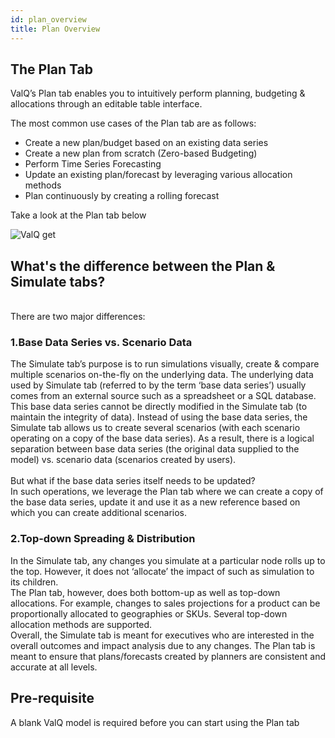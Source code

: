 ```yaml
---
id: plan_overview
title: Plan Overview
---
```


## The Plan Tab

<div style={{textAlign: 'justify'}}>
ValQ’s Plan tab enables you to intuitively perform planning, budgeting & allocations through an editable table interface.
</ div> <br />

The most common use cases of the Plan tab are as follows:
 - Create a new plan/budget based on an existing data series
 - Create a new plan from scratch (Zero-based Budgeting)
 - Perform Time Series Forecasting
 - Update an existing plan/forecast by leveraging various allocation methods
 - Plan continuously by creating a rolling forecast

Take a look at the Plan tab below
<div style={{textAlign: 'center'}}>
  <Zoom>
<img alt="ValQ get" src={useBaseUrl('/doc-images/plan/plan28.png')} />
  </Zoom>
</div>

## What's the difference between the Plan & Simulate tabs?
 <br /> 
There are two major differences:

### 1.Base Data Series vs. Scenario Data

<div style={{textAlign: 'justify'}}>
The Simulate tab’s purpose is to run simulations visually, create & compare multiple scenarios on-the-fly on the underlying data. The underlying data 
used by Simulate tab (referred to by the term ‘base data series’) usually comes from an external source such as a spreadsheet or a SQL database.
This base data series cannot be directly modified in the Simulate tab (to maintain the integrity of data). Instead of using the base data series, 
the Simulate tab allows us to create several scenarios (with each scenario operating on a copy of the base data series). 
As a result, there is a logical separation between base data series (the original data supplied to the model) vs. scenario data 
(scenarios created by users).
</div> <br />

<div style={{textAlign: 'justify'}}>
But what if the base data series itself needs to be updated? <br />
In such operations, we leverage the Plan tab where we can create a copy of the base data series, update it and use it as a new reference based on which you can create additional
scenarios.
</div>

### 2.Top-down Spreading & Distribution

<div style={{textAlign: 'justify'}}>
In the Simulate tab, any changes you simulate at a particular node rolls up to the top. However, it does not ‘allocate’ the impact of such as 
simulation to its children.
</ div> <br />

<div style={{textAlign: 'justify'}}>
The Plan tab, however, does both bottom-up as well as top-down allocations. For example, changes to sales projections for a product can be proportionally allocated to
geographies or SKUs. Several top-down allocation methods are supported.
</ div> <br />

<div style={{textAlign: 'justify'}}>
Overall, the Simulate tab is meant for executives who are interested in the overall outcomes and impact analysis due to any changes. 
The Plan tab is meant to ensure that plans/forecasts created by planners are consistent and accurate at all levels.
</ div>

## Pre-requisite

A blank ValQ model is required before you can start using the Plan tab





